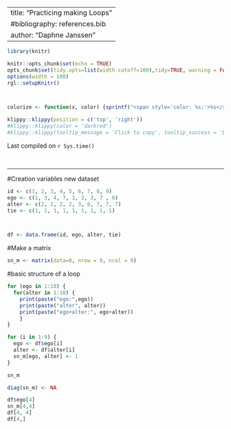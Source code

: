 
---
title: "Practicing making Loops"
#bibliography: references.bib
author: "Daphne Janssen"
---



```r
library(knitr)

knitr::opts_chunk$set(echo = TRUE)
opts_chunk$set(tidy.opts=list(width.cutoff=100),tidy=TRUE, warning = FALSE, message = FALSE,comment = "#>", cache=TRUE, class.source=c("test"), class.output=c("test2"))
options(width = 100)
rgl::setupKnitr()



colorize <- function(x, color) {sprintf("<span style='color: %s;'>%s</span>", color, x) }

```

```r
klippy::klippy(position = c('top', 'right'))
#klippy::klippy(color = 'darkred')
#klippy::klippy(tooltip_message = 'Click to copy', tooltip_success = 'Done')
```

Last compiled on `r Sys.time()`

<!---
Last compiled on `r format(Sys.time(), '%B, %Y')`
--->


<br>

----

#Creation variables new dataset
```r
id <- c(1, 2, 3, 4, 5, 6, 7, 8, 9)
ego <- c(1, 3, 4, 7, 1, 3, 3, 7 , 6)
alter <- c(2, 2, 2, 2, 3, 6, 7, 7, 7)
tie <- c(1, 1, 1, 1, 1, 1, 1, 1, 1)



df <- data.frame(id, ego, alter, tie)
```

#Make a matrix
```r
sn_m <- matrix(data=0, nrow = 9, ncol = 9)

```

#basic structure of a loop
```r
for (ego in 1:10) {
  for(alter in 1:10) {
    print(paste("ego:",ego))
    print(paste("alter", alter))
    print(paste("ego+alter:", ego+alter))
    }
}
```

```r
for (i in 1:9) {
  ego <- df$ego[i]
  alter <- df$alter[i]
  sn_m[ego, alter] <- 1 
}

sn_m

diag(sn_m) <- NA

df$ego[4]
sn_m[4,4]
df[4, 4]
df[4,]

```

